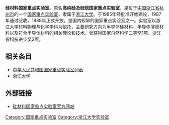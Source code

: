 '''硅材料国家重点实验室'''，原名'''高纯硅及硅烷国家重点实验室'''，是位于[[中国|中国]][[浙江省|浙江省]][[杭州市|杭州市]]的一个[[中华人民共和国国家重点实验室列表|国家重点实验室]]，隶属于[[浙江大学|浙江大学]]。于1985年经批准开始建设，1987年通过验收，1988年正式开放，是国内较早的国家重点实验室之一。实验室以浙江大学材料物理与化学学科为依托，主要研究方向为半导体硅材料、半导体薄膜材料以及符合半导体材料的相关理论和技术。曾获得国家自然科学二等奖1项、浙江省科技进步奖2项。

== 相关条目 ==
* [[中华人民共和国国家重点实验室列表|中华人民共和国国家重点实验室列表]]
* [[浙江大学|浙江大学]]

== 外部链接 ==
* [https://web.archive.org/web/20110913090300/http://silab.zju.edu.cn/index.php 硅材料国家重点实验室官方网站]

{{浙江大學}}
[[Category:国家重点实验室|Category:国家重点实验室]]
[[Category:浙江大学实验室|Category:浙江大学实验室]]